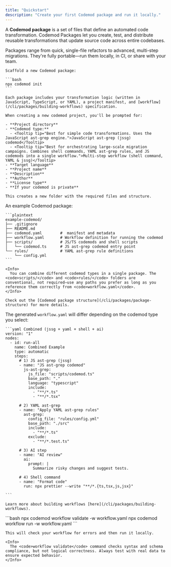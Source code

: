 ```yaml
---
title: "Quickstart"
description: "Create your first Codemod package and run it locally."
---
```


A **Codemod package** is a set of files that define an automated code transformation. Codemod Packages let you create, test, and distribute reusable transformations that update source code across entire codebases.

Packages range from quick, single-file refactors to advanced, multi-step migrations. They're fully portable—run them locally, in CI, or share with your team.


<Frame>
    <PackagesDemo />
</Frame>

<Steps>
  <Step title="Create a new Codemod package">

    Scaffold a new Codemod package:

    ```bash
    npx codemod init
    ```

    Each package includes your transformation logic (written in JavaScript, TypeScript, or YAML), a project manifest, and [workflow](/cli/packages/building-workflows) specification.

    When creating a new codemod project, you'll be prompted for:

    - **Project directory**
    - **Codemod type:**
      - <Tooltip tip="Best for simple code transformations. Uses the JavaScript ast-grep engine.">JavaScript ast-grep (jssg) codemod</Tooltip>
      - <Tooltip tip="Best for orchestrating large-scale migration campaigns. Combines shell commands, YAML ast-grep rules, and JS codemods into a single workflow.">Multi-step workflow (shell command, YAML & jssg)</Tooltip>
    - **Target language**
    - **Project name**
    - **Description**
    - **Author**
    - **License type**
    - **If your codemod is private**

    This creates a new folder with the required files and structure.
  </Step>

  <Step title="Explore the generated project">
    An example Codemod package:

    ```plaintext
    example-codemod/
    ├── .gitignore
    ├── README.md
    ├── codemod.yaml        #  manifest and metadata
    ├── workflow.yaml       # Workflow definition for running the codemod
    ├── scripts/            # JS/TS codemods and shell scripts
    │   └── codemod.ts      # JS ast-grep codemod entry point
    └── rules/              # YAML ast-grep rule definitions
        └── config.yml
    ```

    <Info>
      You can combine different codemod types in a single package. The <code>scripts/</code> and <code>rules/</code> folders are conventional, not required—use any paths you prefer as long as you reference them correctly from <code>workflow.yaml</code>.
    </Info>

    Check out the [Codemod package structure](/cli/packages/package-structure) for more details.
  </Step>

  <Step title="Understand an example workflow">
    The generated <code>workflow.yaml</code> will differ depending on the codemod type you select:

    ```yaml Combined (jssg + yaml + shell + ai)
    version: "1"
    nodes:
      - id: run-all
        name: Combined Example
        type: automatic
        steps:
          # 1) JS ast-grep (jssg)
          - name: "JS ast-grep codemod"
            js-ast-grep:
              js_file: "scripts/codemod.ts"
              base_path: "."
              language: "typescript"
              include:
                - "**/*.ts"
                - "**/*.tsx"

          # 2) YAML ast-grep
          - name: "Apply YAML ast-grep rules"
            ast-grep:
              config_file: "rules/config.yml"
              base_path: "./src"
              include:
                - "**/*.ts"
              exclude:
                - "**/*.test.ts"

          # 3) AI step
          - name: "AI review"
            ai:
              prompt: |
                Summarize risky changes and suggest tests.
          
          # 4) Shell command
          - name: "Format code"
            run: npx prettier --write "**/*.{ts,tsx,js,jsx}"

    ```

    Learn more about building workflows [here](/cli/packages/building-workflows).
  </Step>

  <Step title="Validate & run your Codemod package">
    ```bash
    npx codemod workflow validate -w workflow.yaml
    npx codemod workflow run -w workflow.yaml
    ```

    This will check your workflow for errors and then run it locally.

    <Info>
      The <code>workflow validate</code> command checks syntax and schema compliance, but not logical correctness. Always test with real data to ensure expected behavior.
    </Info>
  </Step>
</Steps>
